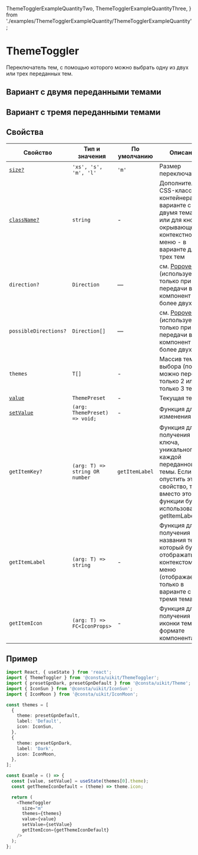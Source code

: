   ThemeTogglerExampleQuantityTwo,
  ThemeTogglerExampleQuantityThree,
} from './examples/ThemeTogglerExampleQuantity/ThemeTogglerExampleQuantity';

# ThemeToggler

Переключатель тем, с помощью которого можно выбрать одну из двух или трех переданных тем.

## Вариант с двумя переданными темами

<ThemeTogglerExampleQuantityTwo />

## Вариант с тремя переданными темами

<ThemeTogglerExampleQuantityThree />

## Свойства

<!-- props:start -->

| Свойство                     | Тип и значения                 | По умолчанию   | Описание                                                                                                                                                |
| ---------------------------- | ------------------------------ | -------------- | ------------------------------------------------------------------------------------------------------------------------------------------------------- |
| [`size?`](#размер)           | `'xs', 's', 'm', 'l'`          | `'m'`          | Размер переключателя                                                                                                                                    |
| [`className?`](#внешний-вид) | `string`                       | -              | Дополнительный CSS-класс для контейнера - в варианте с двумя темами или для кнопки, окрывающей контекстное меню - в варианте для трех тем               |
| `direction?`                 | `Direction`                    | —              | см. [Popover](?path=/docs/components-popover--popover-positioned-by-coords-story) (используется только при передачи в компонент более двух тем)         |
| `possibleDirections?`        | `Direction[]`                  | —              | см. [Popover](?path=/docs/components-popover--popover-positioned-by-coords-story) (используется только при передачи в компонент более двух тем)         |
| `themes`                     | `T[]`                          | -              | Массив тем для выбора (пока можно передать только 2 или только 3 темы)                                                                                  |
| [`value`](#состояния)        | `ThemePreset`                  | -              | Текущая тема                                                                                                                                            |
| [`setValue`](#состояния)     | `(arg: ThemePreset) => void;`  | -              | Функция для изменения темы                                                                                                                              |
| `getItemKey?`                | `(arg: T) => string OR number` | `getItemLabel` | Функция для получения ключа, уникального для каждой переданной темы. Если опустить это свойство, то вместо этой функции будет использована getItemLabel |
| `getItemLabel`               | `(arg: T) => string`           | -              | Функция для получения названия темы, который будет отображаться в контекстом меню (отображается только в варианте с тремя темами)                       |
| `getItemIcon`                | `(arg: T) => FC<IconProps>`    | -              | Функция для получения иконки темы в формате компонента                                                                                                  |

<!-- props:end -->

## Пример

```ts
import React, { useState } from 'react';
import { ThemeToggler } from '@consta/uikit/ThemeToggler';
import { presetGpnDark, presetGpnDefault } from '@consta/uikit/Theme';
import { IconSun } from '@consta/uikit/IconSun';
import { IconMoon } from '@consta/uikit/IconMoon';

const themes = [
  {
    theme: presetGpnDefault,
    label: 'Default',
    icon: IconSun,
  },
  {
    theme: presetGpnDark,
    label: 'Dark',
    icon: IconMoon,
  },
];

const Examle = () => {
  const [value, setValue] = useState(themes[0].theme);
  const getThemeIconDefault = (theme) => theme.icon;

  return (
    <ThemeToggler
      size="m"
      themes={themes}
      value={value}
      setValue={setValue}
      getItemIcon={getThemeIconDefault}
    />
  );
};
```
